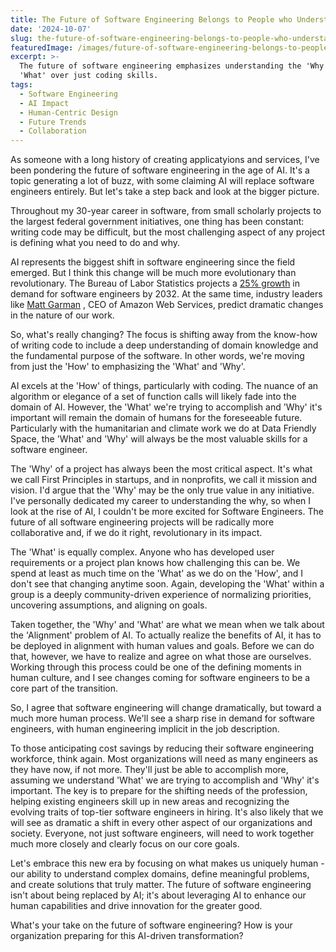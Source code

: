 ```yaml
---
title: The Future of Software Engineering Belongs to People who Understand Why
date: '2024-10-07'
slug: the-future-of-software-engineering-belongs-to-people-who-understand-why
featuredImage: /images/future-of-software-engineering-belongs-to-people.webp
excerpt: >-
  The future of software engineering emphasizes understanding the 'Why' and
  'What' over just coding skills.
tags:
  - Software Engineering
  - AI Impact
  - Human-Centric Design
  - Future Trends
  - Collaboration
---
```

As someone with a long history of creating applicatyions and services, I've been pondering the future of software engineering in the age of AI. It's a topic generating a lot of buzz, with some claiming AI will replace software engineers entirely. But let's take a step back and look at the bigger picture.

Throughout my 30-year career in software, from small scholarly projects to the largest federal government initiatives, one thing has been constant: writing code may be difficult, but the most challenging aspect of any project is defining what you need to do and why.

AI represents the biggest shift in software engineering since the field emerged. But I think this change will be much more evolutionary than revolutionary. The Bureau of Labor Statistics projects a [25% growth](https://www.bls.gov/ooh/computer-and-information-technology/software-developers.htm#tab-6) in demand for software engineers by 2032. At the same time, industry leaders like [Matt Garman](https://www.linkedin.com/in/mattgarman/) , CEO of Amazon Web Services, predict dramatic changes in the nature of our work.

So, what's really changing? The focus is shifting away from the know-how of writing code to include a deep understanding of domain knowledge and the fundamental purpose of the software. In other words, we're moving from just the 'How' to emphasizing the 'What' and 'Why'.

AI excels at the 'How' of things, particularly with coding. The nuance of an algorithm or elegance of a set of function calls will likely fade into the domain of AI. However, the 'What' we're trying to accomplish and 'Why' it's important will remain the domain of humans for the foreseeable future. Particularly with the humanitarian and climate work we do at Data Friendly Space, the 'What' and 'Why' will always be the most valuable skills for a software engineer.

The 'Why' of a project has always been the most critical aspect. It's what we call First Principles in startups, and in nonprofits, we call it mission and vision. I'd argue that the 'Why' may be the only true value in any initiative. I've personally dedicated my career to understanding the why, so when I look at the rise of AI, I couldn't be more excited for Software Engineers. The future of all software engineering projects will be radically more collaborative and, if we do it right, revolutionary in its impact.

The 'What' is equally complex. Anyone who has developed user requirements or a project plan knows how challenging this can be. We spend at least as much time on the 'What' as we do on the 'How', and I don't see that changing anytime soon. Again, developing the 'What' within a group is a deeply community-driven experience of normalizing priorities, uncovering assumptions, and aligning on goals.

Taken together, the 'Why' and 'What' are what we mean when we talk about the 'Alignment' problem of AI. To actually realize the benefits of AI, it has to be deployed in alignment with human values and goals. Before we can do that, however, we have to realize and agree on what those are ourselves. Working through this process could be one of the defining moments in human culture, and I see changes coming for software engineers to be a core part of the transition.

So, I agree that software engineering will change dramatically, but toward a much more human process. We'll see a sharp rise in demand for software engineers, with human engineering implicit in the job description.

To those anticipating cost savings by reducing their software engineering workforce, think again. Most organizations will need as many engineers as they have now, if not more. They'll just be able to accomplish more, assuming we understand 'What' we are trying to accomplish and 'Why' it's important. The key is to prepare for the shifting needs of the profession, helping existing engineers skill up in new areas and recognizing the evolving traits of top-tier software engineers in hiring. It's also likely that we will see as dramatic a shift in every other aspect of our organizations and society. Everyone, not just software engineers, will need to work together much more closely and clearly focus on our core goals.

Let's embrace this new era by focusing on what makes us uniquely human - our ability to understand complex domains, define meaningful problems, and create solutions that truly matter. The future of software engineering isn't about being replaced by AI; it's about leveraging AI to enhance our human capabilities and drive innovation for the greater good.

What's your take on the future of software engineering? How is your organization preparing for this AI-driven transformation?
